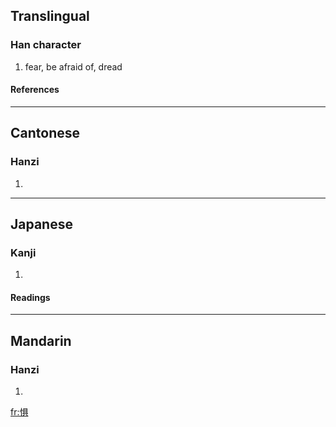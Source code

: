 {{see|懼}}

==Translingual==
===Han character===
{{Han char|rn=61|rad=心|as=08|sn=11|four=|canj=心月一金 (PBMC)}}
# fear, be afraid of, dread
====References====
{{Han ref|kx=0392.181|dkj=10848|dj=0727.160|hdz=42315.040|uh=60E7|ud=24807}}
----
==Cantonese==
===Hanzi===
{{yue-hanzi|jyut=|y=geui6}}
# {{defn|Cantonese}}
----
==Japanese==
===Kanji===
{{ja-kanji|grade=|rs=心08}}
# {{defn|Japanese}} 
====Readings====
{{ja-readings|on=[[く]] (ku), [[ぐ]] (gu)|kun=[[おそれる]] (osoreru)}}
----
==Mandarin==
===Hanzi===
{{cmn-hanzi|tra=懼|pin=[[jù]] ([[ju4]])|wg=chü<sup>4</sup>}}
# {{defn|Mandarin}}

[[fr:惧]]